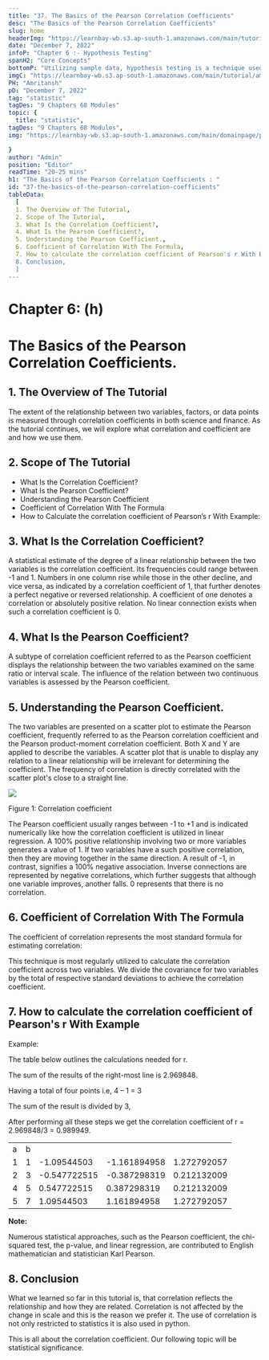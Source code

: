 ```yaml
---
title: "37. The Basics of the Pearson Correlation Coefficients"
desc: "The Basics of the Pearson Correlation Coefficients"
slug: home
headerImg: "https://learnbay-wb.s3.ap-south-1.amazonaws.com/main/tutorial/Statistics+Header.png"
date: "December 7, 2022"
infoP: "Chapter 6 :- Hypothesis Testing"
spanH2: "Core Concepts"
bottomP: "Utilizing sample data, hypothesis testing is a technique used to determine whether a hypothesis is acceptable. The test offers proof that, given the available facts, the hypothesis is feasible. A randomized sample of the population being studied is measured and examined by statistical analysts in order to test a hypothesis."
imgC: "https://learnbay-wb.s3.ap-south-1.amazonaws.com/main/tutorial/amritansh.png"
PH: "Amritansh"
pD: "December 7, 2022"
tag: "statistic"
tagDes: "9 Chapters 68 Modules"
topic: {
  title: "statistic",
tagDes: "9 Chapters 68 Modules",
img: "https://learnbay-wb.s3.ap-south-1.amazonaws.com/main/domainpage/pie-chart.png"

}
author: "Admin"
position: "Editor"
readTime: "20-25 mins"
h1: "The Basics of the Pearson Correlation Coefficients : "
id: "37-the-basics-of-the-pearson-correlation-coefficients"
tableData:
  [
  1. The Overview of The Tutorial, 
  2. Scope of The Tutorial,  
  3. What Is the Correlation Coefficient?,  
  4. What Is the Pearson Coefficient?, 
  5. Understanding the Pearson Coefficient., 
  6. Coefficient of Correlation With The Formula,
  7. How to calculate the correlation coefficient of Pearson's r With Example,
  8. Conclusion,
  ]
---
```


# **Chapter 6: (h)**


# **The Basics of the Pearson Correlation Coefficients.**


## 1. The Overview of The Tutorial

The extent of the relationship between two variables, factors, or data points is measured through correlation coefficients in both science and finance. As the tutorial continues, we will explore what correlation and coefficient are and how we use them.


## 2. Scope of The Tutorial



* What Is the Correlation Coefficient?
* What Is the Pearson Coefficient?
* Understanding the Pearson Coefficient
* Coefficient of Correlation With The Formula
* How to Calculate the correlation coefficient of Pearson’s r With Example: 


## 3. What Is the Correlation Coefficient?

A statistical estimate of the degree of a linear relationship between the two variables is the correlation coefficient. Its frequencies could range between -1 and 1. Numbers in one column rise while those in the other decline, and vice versa, as indicated by a correlation coefficient of 1, that further denotes a perfect negative or reversed relationship. A coefficient of one denotes a correlation or absolutely positive relation. No linear connection exists when such a correlation coefficient is 0.


## 4. What Is the Pearson Coefficient?

A subtype of correlation coefficient referred to as the Pearson coefficient displays the relationship between the two variables examined on the same ratio or interval scale. The influence of the relation between two continuous variables is assessed by the Pearson coefficient. 


## 5. Understanding the Pearson Coefficient.

The two variables are presented on a scatter plot to estimate the Pearson coefficient, frequently referred to as the Pearson correlation coefficient and the Pearson product-moment correlation coefficient. Both X and Y are applied to describe the variables. A scatter plot that is unable to display any relation to a linear relationship will be irrelevant for determining the coefficient. The frequency of correlation is directly correlated with the scatter plot's close to a straight line.


<img src="https://learnbay-wb.s3.ap-south-1.amazonaws.com/main/tutorial/statistics/Scatter+plot+for+correlation+coefficient.jpg"></img>



Figure 1: Correlation coefficient 

The Pearson coefficient usually ranges between -1 to +1 and is indicated numerically like how the correlation coefficient is utilized in linear regression. A 100% positive relationship involving two or more variables generates a value of 1. If two variables have a such positive correlation, then they are moving together in the same direction. A result of -1, in contrast, signifies a 100% negative association. Inverse connections are represented by negative correlations, which further suggests that although one variable improves, another falls. 0 represents that there is no correlation.


## 6. Coefficient of Correlation With The Formula

The coefficient of correlation represents the most standard formula for estimating correlation:

This technique is most regularly utilized to calculate the correlation coefficient across two variables. We divide the covariance for two variables by the total of respective standard deviations to achieve the correlation coefficient.


## 7. How to calculate the correlation coefficient of Pearson's r With Example

Example:

The table below outlines the calculations needed for r. 

The sum of the results of the right-most line is 2.969848.

Having a total of four points i.e, 4 – 1 = 3

The sum of the result is divided by 3,

After performing all these steps we get the correlation coefficient of r = 2.969848/3 = 0.989949.


<table>
  <tr>
   <td>a
   </td>
   <td>b
   </td>
   <td>

   </td>
   <td>


   </td>
   <td>


   </td>
  </tr>
  <tr>
   <td>1
   </td>
   <td>1
   </td>
   <td>-1.09544503
   </td>
   <td>-1.161894958
   </td>
   <td>1.272792057
   </td>
  </tr>
  <tr>
   <td>2
   </td>
   <td>3
   </td>
   <td>-0.547722515
   </td>
   <td>-0.387298319
   </td>
   <td>0.212132009
   </td>
  </tr>
  <tr>
   <td>4
   </td>
   <td>5
   </td>
   <td>0.547722515
   </td>
   <td>0.387298319
   </td>
   <td>0.212132009
   </td>
  </tr>
  <tr>
   <td>5
   </td>
   <td>7
   </td>
   <td>1.09544503
   </td>
   <td>1.161894958
   </td>
   <td>1.272792057
   </td>
  </tr>
</table>



**Note:**

Numerous statistical approaches, such as the Pearson coefficient, the chi-squared test, the p-value, and linear regression, are contributed to English mathematician and statistician Karl Pearson.


## 8. Conclusion

What we learned so far in this tutorial is, that correlation reflects the relationship and how they are related. Correlation is not affected by the change in scale and this is the reason we prefer it. The use of correlation is not only restricted to statistics it is also used in python. 

This is all about the correlation coefficient. Our following topic will be statistical significance.


